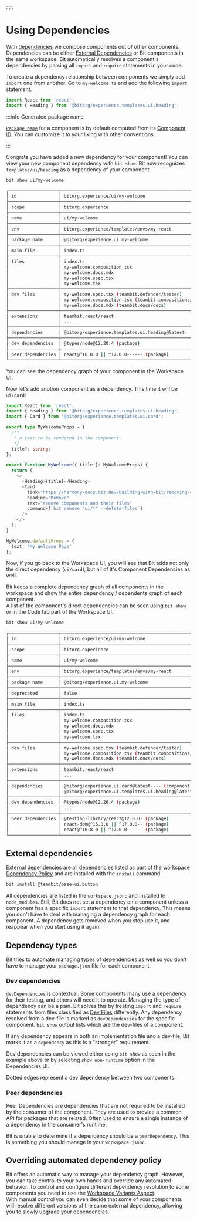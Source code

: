 ;
;
;

# Using Dependencies

With [dependencies](/dependencies/dependencies-overview) we compose components out of other components. Dependencies can be either [External Dependencies](/dependencies/external-dependencies) or Bit components in the same workspace. Bit automatically resolves a component's dependencies by parsing all `import` and `require` statements in your code.

To create a dependency relationship between components we simply add `import` one from another. Go to `my-welcome.ts` and add the following `import` statement.

```ts title="my-welcome.ts"
import React from 'react';
import { Heading } from '@bitorg/experience.templates.ui.heading';
```

:::info Generated package name

[`Package name`](/packages/package-name) for a component is by default computed from its [Component ID](/components/component-id). You can customize it to your liking with other conventions.

:::

Congrats you have added a new dependency for your component! You can view your new component dependency with `bit show`. Bit now recognizes `templates/ui/heading` as a dependency of your component.

```bash
bit show ui/my-welcome
```

```bash {27}
┌───────────────────┬────────────────────────────────────────────────────────────────┐
│ id                │ bitorg.experience/ui/my-welcome                                │
├───────────────────┼────────────────────────────────────────────────────────────────┤
│ scope             │ bitorg.experience                                              │
├───────────────────┼────────────────────────────────────────────────────────────────┤
│ name              │ ui/my-welcome                                                  │
├───────────────────┼────────────────────────────────────────────────────────────────┤
│ env               │ bitorg.experience/templates/envs/my-react                      │
├───────────────────┼────────────────────────────────────────────────────────────────┤
│ package name      │ @bitorg/experience.ui.my-welcome                               │
├───────────────────┼────────────────────────────────────────────────────────────────┤
│ main file         │ index.ts                                                       │
├───────────────────┼────────────────────────────────────────────────────────────────┤
│ files             │ index.ts                                                       │
│                   │ my-welcome.composition.tsx                                     │
│                   │ my-welcome.docs.mdx                                            │
│                   │ my-welcome.spec.tsx                                            │
│                   │ my-welcome.tsx                                                 │
├───────────────────┼────────────────────────────────────────────────────────────────┤
│ dev files         │ my-welcome.spec.tsx (teambit.defender/tester)                  │
│                   │ my-welcome.composition.tsx (teambit.compositions/compositions) │
│                   │ my-welcome.docs.mdx (teambit.docs/docs)                        │
├───────────────────┼────────────────────────────────────────────────────────────────┤
│ extensions        │ teambit.react/react                                            │
│                   │ ...                                                            │
├───────────────────┼────────────────────────────────────────────────────────────────┤
│ dependencies      │ @bitorg/experience.templates.ui.heading@latest- (component)    │
├───────────────────┼────────────────────────────────────────────────────────────────┤
│ dev dependencies  │ @types/node@12.20.4 (package)                                  │
├───────────────────┼────────────────────────────────────────────────────────────────┤
│ peer dependencies │ react@^16.8.0 || ^17.0.0------ (package)                       │
└───────────────────┴────────────────────────────────────────────────────────────────┘
```

You can see the dependency graph of your component in the Workspace UI.



Now let's add another component as a dependency. This time it will be `ui/card`:

```ts {3} title="my-welcome.ts"
import React from 'react';
import { Heading } from '@bitorg/experience.templates.ui.heading';
import { Card } from '@bitorg/experience.templates.ui.card';

export type MyWelcomeProps = {
  /**
   * a text to be rendered in the component.
   */
  title?: string;
};

export function MyWelcome({ title }: MyWelcomeProps) {
  return (
    <>
      <Heading>{title}</Heading>
      <Card
        link="https://harmony-docs.bit.dev/building-with-bit/removing-components"
        heading="Remove"
        text="remove components and their files"
        command={`bit remove "ui/*" --delete-files`}
      />
    </>
  );
}

MyWelcome.defaultProps = {
  text: 'My Welcome Page'
};
```

Now, if you go back to the Workspace UI, you will see that Bit adds not only the direct dependency (`ui/card`), but all of it's Component Dependencies as well.



Bit keeps a complete dependency graph of all components in the workspace and show the entire dependency / dependents graph of each component.  
A list of the component's direct dependencies can be seen using `bit show` or in the Code tab part of the Workspace UI.

```bash
bit show ui/my-welcome
```

```bash {29,30}
┌───────────────────┬────────────────────────────────────────────────────────────────┐
│ id                │ bitorg.experience/ui/my-welcome                                │
├───────────────────┼────────────────────────────────────────────────────────────────┤
│ scope             │ bitorg.experience                                              │
├───────────────────┼────────────────────────────────────────────────────────────────┤
│ name              │ ui/my-welcome                                                  │
├───────────────────┼────────────────────────────────────────────────────────────────┤
│ env               │ bitorg.experience/templates/envs/my-react                      │
├───────────────────┼────────────────────────────────────────────────────────────────┤
│ package name      │ @bitorg/experience.ui.my-welcome                               │
├───────────────────┼────────────────────────────────────────────────────────────────┤
│ deprecated        │ false                                                          │
├───────────────────┼────────────────────────────────────────────────────────────────┤
│ main file         │ index.ts                                                       │
├───────────────────┼────────────────────────────────────────────────────────────────┤
│ files             │ index.ts                                                       │
│                   │ my-welcome.composition.tsx                                     │
│                   │ my-welcome.docs.mdx                                            │
│                   │ my-welcome.spec.tsx                                            │
│                   │ my-welcome.tsx                                                 │
├───────────────────┼────────────────────────────────────────────────────────────────┤
│ dev files         │ my-welcome.spec.tsx (teambit.defender/tester)                  │
│                   │ my-welcome.composition.tsx (teambit.compositions/compositions) │
│                   │ my-welcome.docs.mdx (teambit.docs/docs)                        │
├───────────────────┼────────────────────────────────────────────────────────────────┤
│ extensions        │ teambit.react/react                                            │
│                   │ ...                                                            │
├───────────────────┼────────────────────────────────────────────────────────────────┤
│ dependencies      │ @bitorg/experience.ui.card@latest---- (component)              │
│                   │ @bitorg/experience.ui.templates.ui.heading@latest- (component) │
├───────────────────┼────────────────────────────────────────────────────────────────┤
│ dev dependencies  │ @types/node@12.20.4 (package)                                  │
│                   │ ...                                                            │
├───────────────────┼────────────────────────────────────────────────────────────────┤
│ peer dependencies │ @testing-library/react@12.0.0- (package)                       │
│                   │ react-dom@^16.8.0 || ^17.0.0-- (package)                       │
│                   │ react@^16.8.0 || ^17.0.0------ (package)                       │
└───────────────────┴────────────────────────────────────────────────────────────────┘
```

## External dependencies

[External dependencies](/dependencies/external-dependencies) are all dependencies listed as part of the workspace [Dependency Policy](/dependencies/dependency-policies) and are installed with the `install` command.

```bash
bit install @teambit/base-ui.button
```

All dependencies are listed in the `workspace.jsonc` and installed to `node_modules`. Still, Bit does not set a dependency on a component unless a component has a specific `import` statement to that dependency. This means you don't have to deal with managing a dependency graph for each component. A dependency gets removed when you stop use it, and reappear when you start using it again.

## Dependency types

Bit tries to automate managing types of dependencies as well so you don't have to manage your `package.json` file for each component.

### Dev dependencies

`devDependencies` is contextual. Some components many use a dependency for their testing, and others will need it to operate. Managing the type of dependency can be a pain. Bit solves this by treating `import` and `require` statements from files classified as [Dev Files](/components/dev-files) differently. Any dependency resolved from a dev-file is marked as `devDependencies` for the specific component. `bit show` output lists which are the dev-files of a component.

If any dependency appears in both an implementation file and a dev-file, Bit marks it as a `dependency` as this is a "stronger" requirement.

Dev dependencies can be viewed either using `bit show` as seen in the example above or by selecting `show non-runtime` option in the Dependencies UI.



Dotted edges represent a dev dependency between two components.

### Peer dependencies

Peer Dependencies are dependencies that are not required to be installed by the consumer of the component. They are used to provide a common API for packages that are related. Often used to ensure a single instance of a dependency in the consumer's runtime.

Bit is unable to determine if a dependency should be a `peerDependency`. This is something you should manage in your `workspace.jsonc`.

## Overriding automated dependency policy

Bit offers an automatic way to manage your dependency graph. However, you can take control to your own hands and override any automated behavior. To control and configure different dependency resolution to some components you need to use the [Workspace Variants Aspect](/workspace/variants).  
With manual control you can even decide that some of your components will resolve different versions of the same external dependency, allowing you to slowly upgrade your dependencies.
